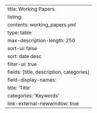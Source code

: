 ---
title: Working Papers
listing:
  contents: working_papers.yml
  type: table
  max-description-length: 250
  sort-ui: false
  sort: date desc
  filter-ui: true
  fields: [title, description, categories]
  field-display-names: 
      title: 'Title'
      categories: 'Keywords'
link-external-newwindow: true
---